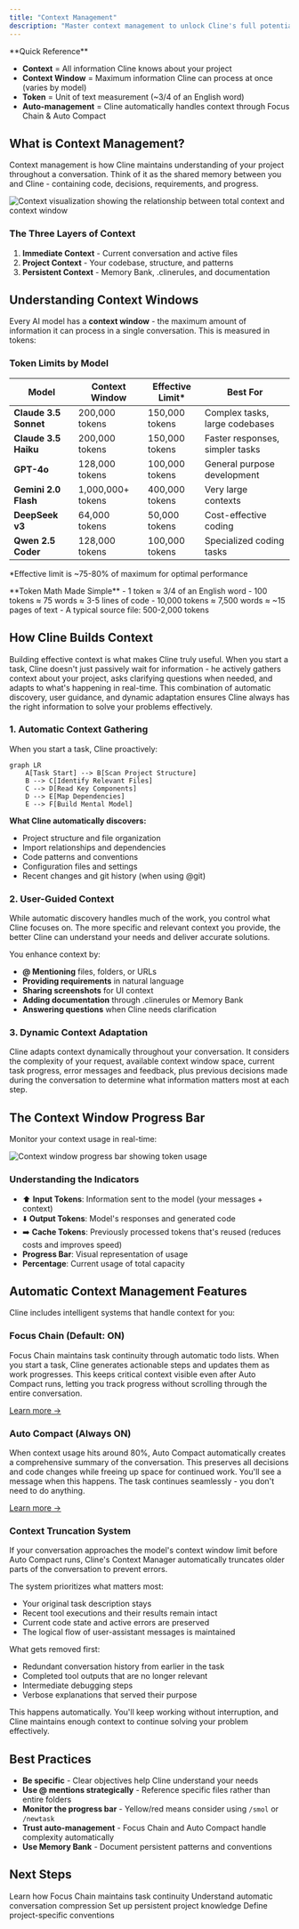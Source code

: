 ```yaml
---
title: "Context Management"
description: "Master context management to unlock Cline's full potential"
---
```


<Info>
**Quick Reference**

- **Context** = All information Cline knows about your project
- **Context Window** = Maximum information Cline can process at once (varies by model)
- **Token** = Unit of text measurement (~3/4 of an English word)
- **Auto-management** = Cline automatically handles context through Focus Chain & Auto Compact
</Info>

## What is Context Management?

Context management is how Cline maintains understanding of your project throughout a conversation. Think of it as the shared memory between you and Cline - containing code, decisions, requirements, and progress.

<Frame caption="Context is like a shared workspace where Cline builds understanding of your project">
	<img
		src="https://storage.googleapis.com/cline_public_images/docs/assets/image%20(2).png"
		alt="Context visualization showing the relationship between total context and context window"
	/>
</Frame>

### The Three Layers of Context

1. **Immediate Context** - Current conversation and active files
2. **Project Context** - Your codebase, structure, and patterns
3. **Persistent Context** - Memory Bank, .clinerules, and documentation

## Understanding Context Windows

Every AI model has a **context window** - the maximum amount of information it can process in a single conversation. This is measured in tokens:

### Token Limits by Model

| Model | Context Window | Effective Limit* | Best For |
|-------|---------------|-----------------|----------|
| **Claude 3.5 Sonnet** | 200,000 tokens | 150,000 tokens | Complex tasks, large codebases |
| **Claude 3.5 Haiku** | 200,000 tokens | 150,000 tokens | Faster responses, simpler tasks |
| **GPT-4o** | 128,000 tokens | 100,000 tokens | General purpose development |
| **Gemini 2.0 Flash** | 1,000,000+ tokens | 400,000 tokens | Very large contexts |
| **DeepSeek v3** | 64,000 tokens | 50,000 tokens | Cost-effective coding |
| **Qwen 2.5 Coder** | 128,000 tokens | 100,000 tokens | Specialized coding tasks |

*Effective limit is ~75-80% of maximum for optimal performance

<Tip>
**Token Math Made Simple**
- 1 token ≈ 3/4 of an English word
- 100 tokens ≈ 75 words ≈ 3-5 lines of code
- 10,000 tokens ≈ 7,500 words ≈ ~15 pages of text
- A typical source file: 500-2,000 tokens
</Tip>

## How Cline Builds Context

Building effective context is what makes Cline truly useful. When you start a task, Cline doesn't just passively wait for information - he actively gathers context about your project, asks clarifying questions when needed, and adapts to what's happening in real-time. This combination of automatic discovery, user guidance, and dynamic adaptation ensures Cline always has the right information to solve your problems effectively.

### 1. Automatic Context Gathering

When you start a task, Cline proactively:

```mermaid
graph LR
    A[Task Start] --> B[Scan Project Structure]
    B --> C[Identify Relevant Files]
    C --> D[Read Key Components]
    D --> E[Map Dependencies]
    E --> F[Build Mental Model]
```

**What Cline automatically discovers:**
- Project structure and file organization
- Import relationships and dependencies
- Code patterns and conventions
- Configuration files and settings
- Recent changes and git history (when using @git)

### 2. User-Guided Context

While automatic discovery handles much of the work, you control what Cline focuses on. The more specific and relevant context you provide, the better Cline can understand your needs and deliver accurate solutions.

You enhance context by:
- **@ Mentioning** files, folders, or URLs
- **Providing requirements** in natural language
- **Sharing screenshots** for UI context
- **Adding documentation** through .clinerules or Memory Bank
- **Answering questions** when Cline needs clarification

### 3. Dynamic Context Adaptation

Cline adapts context dynamically throughout your conversation. It considers the complexity of your request, available context window space, current task progress, error messages and feedback, plus previous decisions made during the conversation to determine what information matters most at each step.

## The Context Window Progress Bar

Monitor your context usage in real-time:

<Frame caption="The context window bar shows input/output token usage">
	<img
		src="https://storage.googleapis.com/cline_public_images/context-bar.png"
		alt="Context window progress bar showing token usage"
	/>
</Frame>

### Understanding the Indicators

- ⬆️ **Input Tokens**: Information sent to the model (your messages + context)
- ⬇️ **Output Tokens**: Model's responses and generated code
- ➡️ **Cache Tokens**: Previously processed tokens that's reused (reduces costs and improves speed)
- **Progress Bar**: Visual representation of usage
- **Percentage**: Current usage of total capacity

## Automatic Context Management Features

Cline includes intelligent systems that handle context for you:

### Focus Chain (Default: ON)

Focus Chain maintains task continuity through automatic todo lists. When you start a task, Cline generates actionable steps and updates them as work progresses. This keeps critical context visible even after Auto Compact runs, letting you track progress without scrolling through the entire conversation.

[Learn more →](/features/focus-chain)

### Auto Compact (Always ON)

When context usage hits around 80%, Auto Compact automatically creates a comprehensive summary of the conversation. This preserves all decisions and code changes while freeing up space for continued work. You'll see a message when this happens. The task continues seamlessly - you don't need to do anything.

[Learn more →](/features/auto-compact)

### Context Truncation System

If your conversation approaches the model's context window limit before Auto Compact runs, Cline's Context Manager automatically truncates older parts of the conversation to prevent errors.

The system prioritizes what matters most:
- Your original task description stays
- Recent tool executions and their results remain intact
- Current code state and active errors are preserved
- The logical flow of user-assistant messages is maintained

What gets removed first:
- Redundant conversation history from earlier in the task
- Completed tool outputs that are no longer relevant
- Intermediate debugging steps
- Verbose explanations that served their purpose

This happens automatically. You'll keep working without interruption, and Cline maintains enough context to continue solving your problem effectively.

## Best Practices

- **Be specific** - Clear objectives help Cline understand your needs
- **Use @ mentions strategically** - Reference specific files rather than entire folders
- **Monitor the progress bar** - Yellow/red means consider using `/smol` or `/newtask`
- **Trust auto-management** - Focus Chain and Auto Compact handle complexity automatically
- **Use Memory Bank** - Document persistent patterns and conventions

## Next Steps

<CardGroup cols={2}>
	<Card title="Focus Chain" icon="link" href="/features/focus-chain">
		Learn how Focus Chain maintains task continuity
	</Card>
	<Card title="Auto Compact" icon="compress" href="/features/auto-compact">
		Understand automatic conversation compression
	</Card>
	<Card title="Memory Bank" icon="brain" href="/prompting/cline-memory-bank">
		Set up persistent project knowledge
	</Card>
	<Card title="Cline Rules" icon="gavel" href="/features/cline-rules">
		Define project-specific conventions
	</Card>
</CardGroup>
